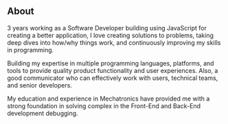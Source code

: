 ## About
3 years working as a Software Developer building using JavaScript for creating a better application, I love creating solutions to problems, taking deep dives into how/why things work, and continuously improving my skills in programming.

Building my expertise in multiple programming languages, platforms, and tools to provide quality product functionality and user experiences. Also, a good communicator who can effectively work with users, technical teams, and senior developers.

 My education and experience in Mechatronics have provided me with a strong foundation in solving complex in the Front-End and Back-End development debugging.



